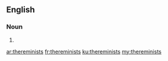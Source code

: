 ==English==

===Noun===
{{head|en|noun plural form}}

# {{plural of|thereminist|lang=en}}

[[ar:thereminists]]
[[fr:thereminists]]
[[ku:thereminists]]
[[my:thereminists]]
